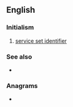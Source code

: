 ==English==

===Initialism===
{{rfc-header|Initialism}}
{{head|en|initialism}}

# {{label|en|networking}} [[service set identifier]]

===See also===
* {{pedialite|Service set identifier}}

===Anagrams===
* {{anagrams|en|DSIs|Diss|SIDS|SIDs|diss}}